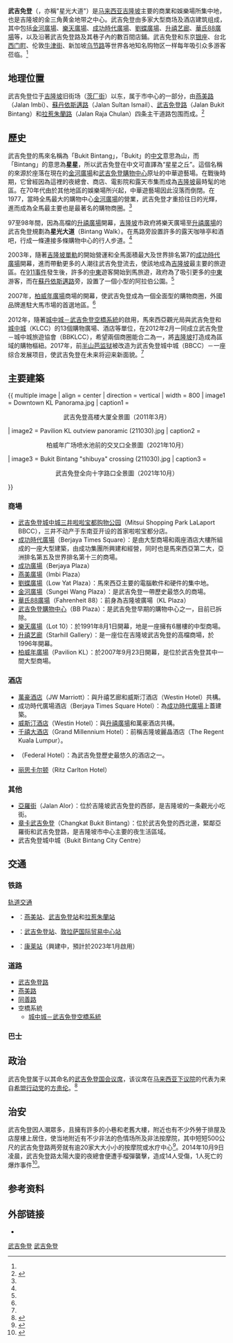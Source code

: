{{Infobox settlement
| name                    = 武吉免登
| official_name            = Bukit Bintang
| other_name              = 
| settlement_type         = [[聯邦直轄區|聯邦直轄區]][[吉隆坡|吉隆坡市]]的次分區
<!-- transliteration(s) -->
| translit_lang1          =其他文字
| translit_lang1_type     =[[爪夷文|爪夷文]]
| translit_lang1_info     = {{Script|Arab|بوکيت بينتڠ}} 
| translit_lang1_type1    =[[淡米尔文|淡米尔文]]
| translit_lang1_info1    ={{lang|ta|புகித் பின்டாங்க்}}
| translit_lang1_type2    =[[孟加拉文|孟加拉文]]
| translit_lang1_info2    ={{lang|ta|বুকিত বিনতাং}}
<!-- images, nickname, motto -->
| image_skyline           = {{Photomontage
| photo1a                 = Downtown Kuala Lumpur at Night (49125936143).jpg
| photo2b                 = Bukit Bintang 2021.jpg
| photo2a                 = Bukitbintang2.jpg
| photo3a                 = Bukit Bintang, Kuala Lumpur, Jan 2011 (01).jpg
| photo3b                 = Dish after dish of restaurants on Jalan Alor (5087519106).jpg
| photo4a                 = Low Yat Plaza interior1.jpg
| photo4b                 = Kuala-Lumpur Malaysia Berjaya-Times-Square-04.jpg
| spacing                 = 2
| position                = center
| color_border            = white
| color                   = white
| size = 270
| foot_montage            = 由上起顺时针：武吉免登市中心交叉口夜景、武吉免登路街景、[[亚罗街|亚罗街]]、[[成功时代广场|成功时代广场]]、[[刘蝶广场|刘蝶广场]]內廳、[[星光大道|星光大道]]夜景、乐天广场和武吉免登单轨站}}
| image_caption           =
| image_flag               = Flag of Kuala Lumpur, Malaysia.svg
| flag_size                = 140px
| flag_link                  =  
| image_shield            = Seal of Kuala Lumpur.svg
| shield_size                = 100x80px
| shield_link                =  
| etymology               = 
| nickname                =星星之丘、金三角
| motto                   = {{lang|ms|Bersedia Menyumbang, Bandar Raya Cemerlang}}<ref>{{cite web|url=http://www.dbkl.gov.my/index.php?option=com_content&view=article&id=122&Itemid=1009&lang=ms|title=Portal Rasmi Dewan Bandaraya Kuala Lumpur|website=www.dbkl.gov.my|access-date=2020-04-28|archive-date=2020-05-06|archive-url=https://web.archive.org/web/20200506142950/http://www.dbkl.gov.my/index.php?option=com_content&view=article&id=122&Itemid=1009&lang=ms|dead-url=no}}</ref><br>''{{lang|en|Ready to Contribute towards an Excellent City}}''<br />“准备为一个优秀的城市做出贡献”
<!-- maps and coordinates -->
| image_map               = 
| mapsize                 =
| map_alt                 =
| map_caption             = 
| pushpin_map             = Malaysia Kuala Lumpur#Malaysia<!-- name of a location map as per Template:Location_map -->
| pushpin_map_caption     = '''武吉免登'''在[[吉隆坡|吉隆坡]]和[[马来西亚|马来西亚]]的位置
| pushpin_label_position  = <!-- position of the pushpin label: left, right, top, bottom, none -->
| coordinates             = {{coord|3|8|48|N|101|42|40|E|region:MY|display=inline,title}}
<!-- location -->
| subdivision_type        = [[世界政区索引|国家]]
| subdivision_name        = {{flag|马来西亚}}
| subdivision_type1       = [[马来西亚州属|联邦直辖区]]
| subdivision_name1       = {{flag|Kuala Lumpur}}
| subdivision_type2       = [[马来西亚选区列表|选区]]
| subdivision_name2       = {{pc|武吉免登}}
<!-- established -->
| established_title       = 设立
| established_date        = 
| established_title1      = 
| established_date1       = 
| established_title2      = 
| established_date2       = 
<!-- seat, smaller parts -->
| parts_type              = [[马来西亚地方政府|地方政府]]
| parts_style             = <!-- list, coll (collapsed list), para (paragraph format) -->
| parts                   = [[吉隆坡市政局|吉隆坡市政局]]
<!-- government type, leaders -->
| leader_title            = {{tsl|en|Mayor of Kuala Lumpur|吉隆坡市长|市长}}
| leader_name             = 诺希山·阿末达兰
| leader_title1            = 秘书
| leader_name1             = 
<!-- area -->
| area_footnotes          = 
| area_total_km2          = 
| area_note               = 
<!-- population -->
| population_footnotes    =  
| population_as_of        = 
| population_total        = 
| pop_est_footnotes       = 
| pop_est_as_of           =
| population_est          = 
| population_rank         = 
| population_density_km2  = 
| population_density_metro_km2   =
| population_density_rank        =
<!-- demographics (section 1) -->
| demographics_type1      = 人口数据
| demographics1_footnotes = <ref name="total population">{{cite web|url=http://www.statistics.gov.my/portal/download_Population/files/census2010/Taburan_Penduduk_dan_Ciri-ciri_Asas_Demografi.pdf |title=2010年马来西亚人口和房屋普查：马来西亚人口分布|publisher=马来西亚国家统计局|accessdate=2012-04-19 |deadurl=yes |archiveurl=https://web.archive.org/web/20140522234002/http://www.statistics.gov.my/portal/download_Population/files/census2010/Taburan_Penduduk_dan_Ciri-ciri_Asas_Demografi.pdf |archivedate=2014-05-22|date=2010年更新}}</ref><!-- for references: use <ref> tags -->
| demographics1_title1    = 
| demographics1_info1     = 
<!-- time zone(s) -->
| timezone               =[[马来西亚标准时间|马来西亚标准时间]]
| utc_offset             = +8
<!-- postal codes, area code -->
| postal_code_type        = [[马来西亚邮政编码|邮政编码]]
| postal_code             = '''551'''00
| area_code_type          = {{tsl|en|Telephone numbers in Malaysia|马来西亚电话区号|电话区号}}
| area_code               = +6-03
| registration_plate_type = [[馬來西亞車輛號牌|車牌編碼]]
| registration_plate      = V或W
<!-- website, footnotes -->
| website                 = {{URL|www.dbkl.gov.my}}<!-- {{URL|example.com}} -->
| footnotes                 = 
}}

'''武吉免登'''（{{lang-ms|Bukit Bintang}}，亦稱"星光大道"）是[[马来西亚|马来西亚]][[吉隆坡|吉隆坡]]主要的商業和娛樂場所集中地，也是吉隆坡的金三角黄金地带之中心。武吉免登由多家大型商场及酒店建筑组成，其中包括[[金河廣場|金河廣場]]、[[樂天廣場|樂天廣場]]、[[成功時代廣場|成功時代廣場]]、[[劉蝶廣場|劉蝶廣場]]、[[升禧艺廊|升禧艺廊]]、[[華氏88廣場|華氏88廣場]]等，以及沿著武吉免登路及其巷子內的數百間店鋪。武吉免登和东京[[银座|银座]]、台北[[西门町|西门町]]、伦敦[[牛津街|牛津街]]、新加坡[[乌节路|乌节路]]等世界各地知名购物区一样每年吸引众多游客莅临。<ref name="enanyang.my"/>

== 地理位置 ==
武吉免登位于[[吉隆坡|吉隆坡]]旧街场（[[茨厂街|茨厂街]]）以东，属于市中心的一部分，由[[燕美路|燕美路]]（Jalan Imbi）、[[蘇丹依斯邁路|蘇丹依斯邁路]]（Jalan Sultan Ismail）、[[武吉免登路|武吉免登路]]（Jalan Bukit Bintang）和[[拉惹朱蘭路|拉惹朱蘭路]]（Jalan Raja Chulan）四条主干道路包围而成。<ref name="enanyang.my">{{cite news|url=http://www.enanyang.my/news/20160925/武吉免登重建添魅力/|title=武吉免登重建添魅力|publisher=[[e南洋|e南洋]]|date=2016-09-25|accessdate=2022-01-04|archive-date=2019-06-16|archive-url=https://web.archive.org/web/20190616125210/http://www.enanyang.my/news/20160925/%e6%ad%a6%e5%90%89%e5%85%8d%e7%99%bb%e9%87%8d%e5%bb%ba%e6%b7%bb%e9%ad%85%e5%8a%9b/|dead-url=no}}</ref>

== 歷史 ==
武吉免登的馬來名稱為「Bukit Bintang」，「Bukit」的[[中文|中文]]意思為山，而「Bintang」的意思為'''星星'''，所以武吉免登在中文可直譯為“星星之丘”。這個名稱的來源於座落在現在的[[金河廣場|金河廣場]]和[[武吉免登購物中心|武吉免登購物中心]]原址的中華遊藝場。在戰後時期，它曾經因為這裡的夜總會、商店、電影院和露天市集而成為[[吉隆坡|吉隆坡]]最時髦的地區。在70年代由於其他地區的娛樂場所兴起，中華遊藝場因此沒落而倒閉。在1977，當時全馬最大的購物中心[[金河廣場|金河廣場]]的營業，武吉免登才重拾往日的光輝，進而成為全馬最主要也是最著名的購物商圈。<ref name="enanyang.my"/>

97至98年間，因為高檔的[[升禧廣場|升禧廣場]]開幕，[[吉隆坡|吉隆坡]]市政府將樂天廣場至[[升禧廣場|升禧廣場]]的武吉免登規劃為'''星光大道'''（Bintang Walk）。在馬路旁設置許多的露天咖啡亭和酒吧，行成一條連接多條購物中心的行人步道。<ref name="enanyang.my"/>

2003年，隨著[[吉隆坡單軌|吉隆坡單軌]]的開始營運和全馬面積最大及世界排名第7的[[成功時代廣場|成功時代廣場]]開幕，進而帶動更多的人潮往武吉免登流去，使該地成為[[吉隆坡|吉隆坡]]最主要的旅遊區。在[[911事件|911事件]]發生後，許多的[[中東|中東]]遊客開始到馬旅遊，政府為了吸引更多的[[中東|中東]]游客，而在[[蘇丹依斯邁路|蘇丹依斯邁路]]旁，設置了一個小型的阿拉伯公園。<ref name="enanyang.my"/>

2007年，[[柏威年廣場|柏威年廣場]]商場的開幕，使武吉免登成為一個全面型的購物商圈，外國品牌進駐大馬市場的首選地區。<ref name="enanyang.my"/>

2012年，隨著[[城中城－武吉免登空橋系統|城中城－武吉免登空橋系統]]的啟用，馬來西亞觀光局與武吉免登和[[城中城|城中城]]（KLCC）的13個購物廣場、酒店等單位，在2012年2月一同成立武吉免登－城中城旅遊協會（BBKLCC），希望兩個商圈能合二為一，將[[吉隆坡|吉隆坡]]打造成為區域的購物樞紐。2017年，前[[半山芭监狱|半山芭监狱]]被改造为武吉免登城中城（BBCC）－一座综合发展项目，使武吉免登在未来将迎来新面貌。<ref name="enanyang.my"/>

== 主要建築 ==
{{ multiple image | align = center | direction = vertical | width = 800
| image1 = Downtown KL Panorama.jpg | caption1 = <center>武吉免登高楼大厦全景圖（2011年3月）</center>
| image2 = Pavilion KL outview panoramic (211030).jpg | caption2 = <center>柏威年广场喷水池前的交叉口全景圖（2021年10月）</center>
| image3 = Bukit Bintang "shibuya" crossing (211030).jpg | caption3 = <center>武吉免登全向十字路口全景圖（2021年10月）</center>
}}
=== 商場 ===
* [[武吉免登城中城三井啦啦宝都购物公园|武吉免登城中城三井啦啦宝都购物公园]]（Mitsui Shopping Park LaLaport BBCC），三井不动产于东南亚开设的首家啦啦宝都分店。
* [[成功時代廣場|成功時代廣場]]（Berjaya Times Square）：是由大型商場和兩座酒店大樓所組成的一座大型建築，由成功集團所興建和經營，同时也是馬來西亞第二大，亞洲排名第五及世界排名第十三的商場。
* [[成功廣場|成功廣場]]（Berjaya Plaza）
* [[燕美廣場|燕美廣場]]（Imbi Plaza）
* [[劉蝶廣場|劉蝶廣場]]（Low Yat Plaza）：馬來西亞主要的電腦軟件和硬件的集中地。
* [[金河廣場|金河廣場]]（Sungei Wang Plaza）：是武吉免登一帶歷史最悠久的商場。
* [[華氏88廣場|華氏88廣場]]（Fahrenheit 88）：前身為吉隆坡廣場（KL Plaza）
* [[武吉免登購物中心|武吉免登購物中心]]（BB Plaza）：是武吉免登早期的購物中心之一，目前已拆除。
* [[樂天廣場|樂天廣場]]（Lot 10）：於1991年8月1日開幕，地是一座擁有6層樓的中型商場。
* [[升禧艺廊|升禧艺廊]]（Starhill Gallery）：是一座位在吉隆坡武吉免登的高檔商場，於1996年開幕。
* [[柏威年廣場|柏威年廣場]]（Pavilion KL）：於2007年9月23日開幕，是位於武吉免登其中一間大型商場。

=== 酒店 ===
* [[萬豪酒店|萬豪酒店]]（JW Marriott）：與升禧艺廊和威斯汀酒店（Westin Hotel）共構。
* 成功時代廣場酒店（Berjaya Times Square Hotel）：為[[成功時代廣場|成功時代廣場]]上蓋建築。
* [[威斯汀酒店|威斯汀酒店]]（Westin Hotel）：與[[升禧廣場|升禧廣場]]和萬豪酒店共構。
* [[千禧大酒店|千禧大酒店]]（Grand Millennium Hotel）：前稱吉隆坡麗晶酒店（The Regent Kuala Lumpur）。
* {{tsl|en|The Federal Kuala Lumpur|聯邦大酒店}}（Federal Hotel）：為武吉免登歷史最悠久的酒店之一。
* [[丽思卡尔顿酒店管理集团|丽思卡尔顿]]（Ritz Carlton Hotel）

=== 其他 ===
* [[亞羅街|亞羅街]]（Jalan Alor）：位於吉隆坡武吉免登的西部，是吉隆坡的一条觀光小吃街。
* [[章卡武吉免登|章卡武吉免登]]（Changkat Bukit Bintang）：位於武吉免登的西北邊，緊鄰亞羅街和武吉免登路，是吉隆坡市中心主要的夜生活區域。
* 武吉免登城中城（Bukit Bintang City Centre）

== 交通 ==
===铁路===
;[[巴生谷综合运输系统|轨道交通]]
*{{KLRT line|8}}：{{KLRT code|MR|05}}[[燕美站|燕美站]]、{{KLRT code|MR|06}}[[武吉免登站|武吉免登站]]和{{KLRT color code|MR|07}}[[拉惹朱蘭站|拉惹朱蘭站]]
*{{KLRT line|9}}：{{KLRT code|KG|18A}}[[武吉免登站|武吉免登站]]、{{KLRT code|KG|20}}[[敦拉萨国际贸易中心站|敦拉萨国际贸易中心站]]
*{{KLRT line|12}}：{{KLRT code|PY|18}}[[康莱站|康莱站]]（興建中，預計於2023年1月啟用）

===道路===
* [[武吉免登路|武吉免登路]]
* [[燕美路|燕美路]]
* [[同善路|同善路]]
* 空橋系統
**[[城中城－武吉免登空橋系統|城中城－武吉免登空橋系統]]
===巴士===
{{KL bus simple list|400|420|421|580|PURPLE|GREEN|BLUE}}

==政治==
武吉免登属于以其命名的[[武吉免登国会议席|武吉免登国会议席]]，该议席在[[马来西亚下议院|马来西亚下议院]]的代表为来自[[希盟|希盟]][[民行党|行动党]]的[[方贵伦|方贵伦]]。<ref>{{cite web|url=https://www.parlimen.gov.my/profile-ahli.html?uweb=dr&id=3644|title=Portal Rasmi Parlimen Malaysia|website=www.parlimen.gov.my|access-date=2020-04-28|archive-date=2020-05-06|archive-url=https://web.archive.org/web/20200506143059/https://www.parlimen.gov.my/profile-ahli.html?uweb=dr&id=3644|dead-url=no}}</ref>

== 治安 ==
武吉免登因人潮眾多，且擁有許多的小巷和老舊大樓，附近也有不少外勞于排屋及店屋樓上居住，使当地附近有不少非法的色情场所及非法按摩院，其中短短500公尺的武吉免登路两旁就有逾20家大大小小的按摩院或水疗中心<ref>{{cite news|url=https://www.sinchew.com.my/content/content_860259.html|title=按摩与水疗中心泛滥（上篇）：按摩师浓妆艳抹上街招客．武吉免登越夜越骚|website=[[星洲网|星洲网]]|accessdate=2020-04-28|archive-date=2020-06-21|archive-url=https://web.archive.org/web/20200621084355/https://www.sinchew.com.my/content/content_860259.html|dead-url=no}}</ref>。2014年10月9日凌晨，武吉免登路太陽大廈的夜總會便遭手榴彈襲擊，造成14人受傷，1人死亡的爆炸事件<ref>{{cite news|url=https://www.sinchew.com.my/content/2014-10/09/content_1412246.html|title=武吉免登爆炸案．代客泊车员伤重毙命|website=[[星洲网|星洲网]]|accessdate=2020-04-28|archive-date=2020-06-21|archive-url=https://web.archive.org/web/20200621084359/https://www.sinchew.com.my/content/2014-10/09/content_1412246.html|dead-url=no}}</ref>。

==参考资料==
{{reflist|30em}}

==外部链接==
{{Portal|马来西亚}}
{{commons category|Bukit Bintang}}
*{{URL|dbkl.gov.my|吉隆坡市政局官网}}

{{星光大道吉隆坡城中城商圈}}
{{吉隆坡}}

[[Category:武吉免登|]]
[[Category:吉隆坡市镇|武吉免登]]